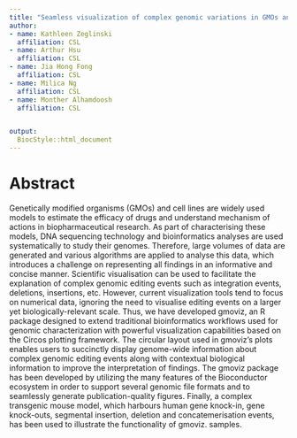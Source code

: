 ```yaml
---
title: "Seamless visualization of complex genomic variations in GMOs and edited cell lines using gmoviz."
author:
- name: Kathleen Zeglinski
  affiliation: CSL
- name: Arthur Hsu 
  affiliation: CSL
- name: Jia Hong Fong 
  affiliation: CSL
- name: Milica Ng
  affiliation: CSL
- name: Monther Alhamdoosh
  affiliation: CSL


output:
  BiocStyle::html_document
---
```


# Abstract

Genetically modified organisms (GMOs) and cell lines are widely used models to estimate the efficacy of drugs and understand mechanism of actions in biopharmaceutical research. As part of characterising these models, DNA sequencing technology and bioinformatics analyses are used systematically to study their genomes. Therefore, large volumes of data are generated and various algorithms are applied to analyse this data, which introduces a challenge on representing all findings in an informative and concise manner. Scientific visualisation can be used to facilitate the explanation of complex genomic editing events such as integration events, deletions, insertions, etc. However, current visualization tools tend to focus on numerical data, ignoring the need to visualise editing events on a larger yet biologically-relevant scale. Thus, we have developed gmoviz, an R package designed to extend traditional bioinformatics workflows used for genomic characterization with powerful visualization capabilities based on the Circos plotting framework. The circular layout used in gmoviz’s plots enables users to succinctly display genome-wide information about complex genomic editing events along with contextual biological information to improve the interpretation of findings. The gmoviz package has been developed by utilizing the many features of the Bioconductor ecosystem in order to support several genomic file formats and to seamlessly generate publication-quality figures.  Finally, a complex transgenic mouse model, which harbours human gene knock-in, gene knock-outs, segmental insertion, deletion and concatemerisation events, has been used to illustrate the functionality of gmoviz. samples.  

